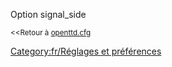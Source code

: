 {{fr/Amorce}}
Option signal_side

<small><<Retour à [[Main/fr/Openttd.cfg|openttd.cfg]]</small>
[[Category:fr/Réglages et préférences]]
